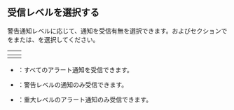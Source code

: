 ## 受信レベルを選択する

警告通知レベルに応じて、通知を受信有無を選択できます。<Cmdname sid="alert_receive_settings_by_member" className="uitext" />および<Cmdname sid="3rd_party_plugin" className="uitext" />セクションで<Cmdname sid="receive_level" className="uitext" />を<Cmdname sid="all" className="uitext" />または<Cmdname sid="warn" className="uitext" />、<Cmdname sid="fatal" className="uitext" />を選択してください。

| <Cmdname sid="alert_receive_settings_by_member" className="uitext" /> |     <Cmdname sid="3rd_party_plugin" className="uitext" />     |
| :-------------------------------------------------------------------: | :-----------------------------------------------------------: |
|     <ImgLang img="set-event-user-select-level.png" desc="受信レベル" />    | <ImgLang img="set-event-3rd-select-level.png" desc="受信レベル" /> |

- <Cmdname sid="all" className="uitext" />：すべてのアラート通知を受信できます。

- <Cmdname sid="warn" className="uitext" />：警告レベルの通知のみ受信できます。

- <Cmdname sid="fatal" className="uitext" />：重大レベルのアラート通知のみ受信できます。
